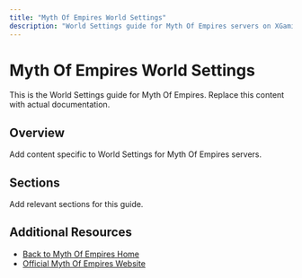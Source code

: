 ```yaml
---
title: "Myth Of Empires World Settings"
description: "World Settings guide for Myth Of Empires servers on XGamingServer"
---
```


# Myth Of Empires World Settings

This is the World Settings guide for Myth Of Empires. Replace this content with actual documentation.

## Overview

Add content specific to World Settings for Myth Of Empires servers.

## Sections

Add relevant sections for this guide.

## Additional Resources

- [Back to Myth Of Empires Home](./index)
- [Official Myth Of Empires Website](https://example.com)
